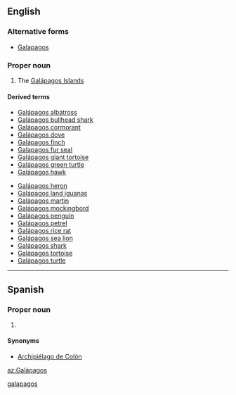 ==English==

===Alternative forms===
*[[Galapagos]]

===Proper noun===
{{en-proper noun}}

# The [[Galápagos Islands]]

====Derived terms====
{{der-top}}
*[[Galápagos albatross]]
*[[Galápagos bullhead shark]]
*[[Galápagos cormorant]]
*[[Galápagos dove]]
*[[Galápagos finch]]
*[[Galapagos fur seal]]
*[[Galápagos giant tortoise]]
*[[Galápagos green turtle]]
*[[Galápagos hawk]]
{{der-mid}}
*[[Galápagos heron]]
*[[Galápagos land iguanas]]
*[[Galápagos martin]]
*[[Galápagos mockingbord]]
*[[Galápagos penguin]]
*[[Galápagos petrel]]
*[[Galápagos rice rat]]
*[[Galápagos sea lion]]
*[[Galápagos shark]]
*[[Galápagos tortoise]]
*[[Galápagos turtle]]
{{der-bottom}}

[[Category:English terms spelled with Á|galapagos]]

----

==Spanish==
===Proper noun===
{{es-proper noun}}

# {{l/en|Galápagos}}

====Synonyms====
* [[Archipiélago de Colón]]

[[az:Galápagos]]